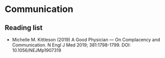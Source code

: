 # Communication {#communication}

## Reading list

* Michelle M. Kittleson (2019) A Good Physician — On Complacency and Communication. N Engl J Med 2019; 381:1798-1799. DOI: 10.1056/NEJMp1907319